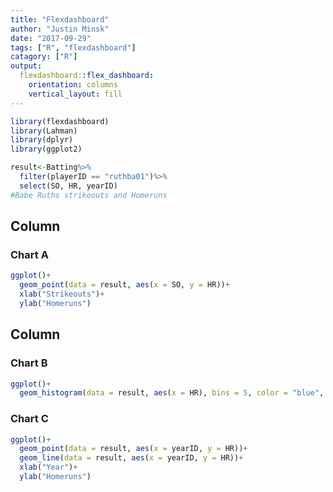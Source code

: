 ```yaml
---
title: "Flexdashboard"
author: "Justin Minsk"
date: "2017-09-29"
tags: ["R", "flexdashboard"]
catagory: ["R"]
output: 
  flexdashboard::flex_dashboard:
    orientation: columns
    vertical_layout: fill
---
```


```r
library(flexdashboard)
library(Lahman)
library(dplyr)
library(ggplot2)

result<-Batting%>%
  filter(playerID == "ruthba01")%>%
  select(SO, HR, yearID)
#Babe Ruths strikeouts and Homeruns
```

Column {data-width=650}
-----------------------------------------------------------------------

### Chart A

```r
ggplot()+
  geom_point(data = result, aes(x = SO, y = HR))+
  xlab("Strikeouts")+
  ylab("Homeruns")
```

Column {data-width=350}
-----------------------------------------------------------------------

### Chart B

```r
ggplot()+
  geom_histogram(data = result, aes(x = HR), bins = 5, color = "blue", fill = "white")
```

### Chart C

```r
ggplot()+
  geom_point(data = result, aes(x = yearID, y = HR))+
  geom_line(data = result, aes(x = yearID, y = HR))+
  xlab("Year")+
  ylab("Homeruns")
```

